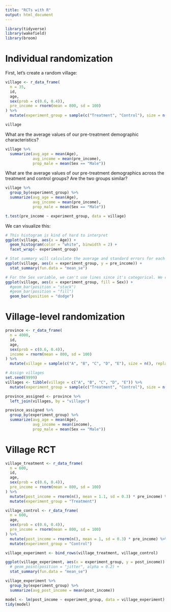 ```yaml
---
title: "RCTs with R"
output: html_document
---
```


```r
library(tidyverse)
library(wakefield)
library(broom)
```

# Individual randomization

First, let's create a random village:

```r
village <- r_data_frame(
  n = 35,
  id,
  age,
  sex(prob = c(0.6, 0.4)),
  pre_income = rnorm(mean = 800, sd = 100)
) %>%
  mutate(experiment_group = sample(c("Treatment", "Control"), size = n(), replace = TRUE))

village
```

What are the average values of our pre-treatment demographic characteristics?

```r
village %>%
  summarize(avg_age = mean(Age),
            avg_income = mean(pre_income),
            prop_male = mean(Sex == "Male"))
```

What are the average values of our pre-treatment demographics across the treatment and control groups? Are the two groups similar?

```r
village %>%
  group_by(experiment_group) %>% 
  summarize(avg_age = mean(Age),
            avg_income = mean(pre_income),
            prop_male = mean(Sex == "Male"))
```

```r
t.test(pre_income ~ experiment_group, data = village)
```


We can visualize this:

```r
# This histogram is kind of hard to interpret
ggplot(village, aes(x = Age)) +
  geom_histogram(color = "white", binwidth = 2) +
  facet_wrap(~ experiment_group)
```

```r
# Stat summary will calculate the average and standard errors for each group
ggplot(village, aes(x = experiment_group, y = pre_income)) +
  stat_summary(fun.data = "mean_se")
```

```r
# For the Sex variable, we can't use lines since it's categorical. We can use bars instead
ggplot(village, aes(x = experiment_group, fill = Sex)) +
  #geom_bar(position = "stack")
  #geom_bar(position = "fill")
  geom_bar(position = "dodge")
```

# Village-level randomization

```r
province <- r_data_frame(
  n = 4000,
  id,
  age,
  sex(prob = c(0.6, 0.4)),
  income = rnorm(mean = 800, sd = 100)
) %>%
  mutate(village = sample(c("A", "B", "C", "D", "E"), size = n(), replace = TRUE))

# Assign villages
set.seed(9999)
villages <- tibble(village = c("A", "B", "C", "D", "E")) %>%
  mutate(experiment_group = sample(c("Treatment", "Control"), size = n(), replace = TRUE))

province_assigned <- province %>%
  left_join(villages, by = "village")

province_assigned %>%
  group_by(experiment_group) %>%
  summarize(avg_age = mean(Age),
            avg_income = mean(income),
            prop_male = mean(Sex == "Male"))
```

# Village RCT

```r
village_treatment <- r_data_frame(
  n = 600,
  id,
  age,
  sex(prob = c(0.6, 0.4)),
  pre_income = rnorm(mean = 800, sd = 100)
) %>%
  mutate(post_income = rnorm(n(), mean = 1.1, sd = 0.3) * pre_income) %>%
  mutate(experiment_group = "Treatment")

village_control <- r_data_frame(
  n = 600,
  age,
  sex(prob = c(0.6, 0.4)),
  pre_income = rnorm(mean = 800, sd = 100)
) %>%
  mutate(post_income = rnorm(n(), mean = 1, sd = 0.3) * pre_income) %>%
  mutate(experiment_group = "Control")

village_experiment <- bind_rows(village_treatment, village_control)
```

```r
ggplot(village_experiment, aes(x = experiment_group, y = post_income)) +
  # geom_point(position = "jitter", alpha = 0.2) +
  stat_summary(fun.data = "mean_se")
```

```r
village_experiment %>%
  group_by(experiment_group) %>%
  summarize(avg_post_income = mean(post_income))

model <- lm(post_income ~ experiment_group, data = village_experiment)
tidy(model)
```
